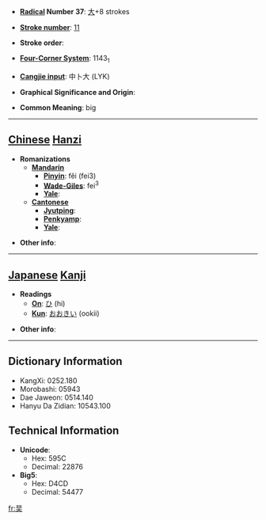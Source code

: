 * '''[[Wiktionary:Chinese radical index| Radical]] Number 37''': [[Wiktionary:Chinese radical index 大|大]]+8 strokes

* '''[[Wiktionary:Chinese total strokes index|Stroke number]]''': [[Wiktionary:Chinese total strokes index 11|11]]

* '''Stroke order''': 

* '''[[Wiktionary:Chinese four corner index|Four-Corner System]]''': 1143<sub>1</sub>

* '''[[Wiktionary:Chinese Cangjie index|Cangjie input]]''': 中卜大 (LYK)

* '''Graphical Significance and Origin''': 

* '''Common Meaning''': big

----

== [[Chinese]] [[Hanzi]] ==

* '''Romanizations'''
** '''[[Mandarin]]'''
*** '''[[Pinyin]]''': fěi (fei3)
*** '''[[Wade-Giles]]''': fei<sup>3</sup>
*** '''[[Yale]]''': 
** '''[[Cantonese]]'''
*** '''[[Jyutping]]''':
*** '''[[Penkyamp]]''': 
*** '''[[Yale]]''': 

* '''Other info''': 

----

== [[Japanese]] [[Kanji]] ==

* '''Readings'''
** '''[[On]]''': [[ひ]] (hi)
** '''[[Kun]]''': [[おおきい]] (ookii)

* '''Other info''':  

----

== Dictionary Information ==

* KangXi: 0252.180
* Morobashi: 05943
* Dae Jaweon: 0514.140
* Hanyu Da Zidian: 10543.100

== Technical Information ==

* '''Unicode''':
** Hex: 595C
** Decimal: 22876
* '''Big5''':
** Hex: D4CD
** Decimal: 54477

[[fr:奜]]